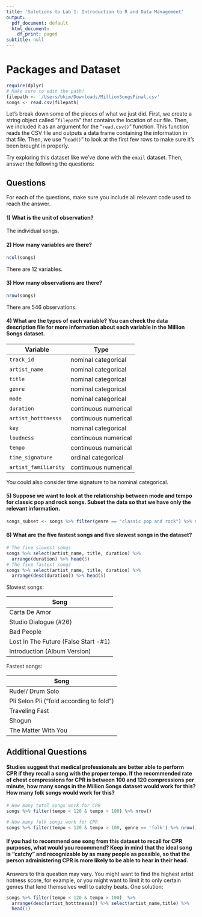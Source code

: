 ```yaml
---
title: 'Solutions to Lab 1: Introduction to R and Data Management'
output:
  pdf_document: default
  html_document:
    df_print: paged
subtitle: null
---
```


# Packages and Dataset

```r
require(dplyr)
# Make sure to edit the path!
filepath <- '/Users/bkim/Downloads/MillionSongsFinal.csv'
songs <- read.csv(filepath)
```

Let's break down some of the pieces of what we just did. First, we create a string object called "`filepath`" that contains the location of our file. Then, we included it as an argument for the "`read.csv()`" function. This function reads the CSV file and outputs a data frame containing the information in that file. Then, we use "`head()`" to look at the first few rows to make sure it's been brought in properly.  

Try exploring this dataset like we've done with the `email` dataset. Then, answer the following the questions:

## Questions

For each of the questions, make sure you include all relevant code used to reach the answer.

#### 1) What is the unit of observation?

The individual songs.

#### 2) How many variables are there?
```r
ncol(songs)
```

There are 12 variables.

#### 3) How many observations are there?

```r
nrow(songs)
```
There are 546 observations.

#### 4) What are the types of each variable? You can check the data description file for more information about each variable in the Million Songs dataset.

|Variable | Type |
|---|---|
|`track_id`|nominal categorical|
|`artist_name`|nominal categorical|
|`title`|nominal categorical|
|`genre`|nominal categorical|
|`mode`|nominal categorical|
|`duration`|continuous numerical|
|`artist_hotttnesss`|continuous numerical|
|`key`|nominal categorical|
|`loudness`|continuous numerical|
|`tempo`|continuous numerical|
|`time_signature`|ordinal categorical|
|`artist_familiarity`|continuous numerical|

You could also consider time signature to be nominal categorical.

#### 5) Suppose we want to look at the relationship between mode and tempo for classic pop and rock songs. Subset the data so that we have only the relevant information. 

```r
songs_subset <- songs %>% filter(genre == "classic pop and rock") %>% select(mode, tempo)
```


#### 6) What are the five fastest songs and five slowest songs in the dataset?

```r
# The five slowest songs
songs %>% select(artist_name, title, duration) %>% 
  arrange(duration) %>% head(5)
# The five fastest songs
songs %>% select(artist_name, title, duration) %>%
  arrange(desc(duration)) %>% head(5)
```
Slowest songs:

| Song |
|---|
| Carta De Amor |
|Studio Dialogue (#26)|	
|Bad People|	
|Lost In The Future (False Start -#1)	|
|Introduction (Album Version)|	

Fastest songs:

|Song|
|---|
|Rude!/ Drum Solo|
|Pli Selon Pli ("fold according to fold")|
|Traveling Fast|
|Shogun|
|The Matter With You|

## Additional Questions

#### Studies suggest that medical professionals are better able to perform CPR if they recall a song with the proper tempo. If the recommended rate of chest compressions for CPR is between 100 and 120 compressions per minute, how many songs in the Million Songs dataset would work for this? How many folk songs would work for this?

```r
# How many total songs work for CPR
songs %>% filter(tempo < 120 & tempo > 100) %>% nrow()

# How many folk songs work for CPR
songs %>% filter(tempo < 120 & tempo > 100, genre == 'folk') %>% nrow()
```

#### If you had to recommend one song from this dataset to recall for CPR purposes, what would you recommend? Keep in mind that the ideal song is "catchy" and recognizable by as many people as possible, so that the person administering CPR is more likely to be able to hear in their head.

Answers to this question may vary. You might want to find the highest artist hotness score, for example, or you might want to limit it to only certain genres that lend themselves well to catchy beats. One solution:

```r
songs %>% filter(tempo < 120 & tempo > 100)  %>%
  arrange(desc(artist_hotttnesss)) %>% select(artist_name,title) %>%
  head(1)
```